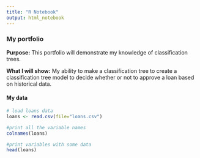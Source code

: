 ```yaml
---
title: "R Notebook"
output: html_notebook
---
```


### My portfolio

__Purpose:__ This portfolio will demonstrate my knowledge of classification trees.

__What I will show:__  My ability to make a classification tree to create a classification tree model to decide whether or not to approve a loan based on historical data. 

#### My data
    
```r
# load loans data
loans <- read.csv(file="loans.csv")

#print all the variable names
colnames(loans)

#print variables with some data
head(loans)
```



